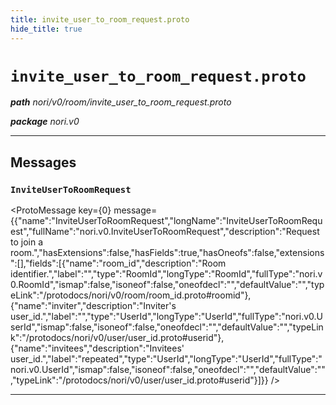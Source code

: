 ```yaml
---
title: invite_user_to_room_request.proto
hide_title: true
---
```



# `invite_user_to_room_request.proto`
_**path** nori/v0/room/invite_user_to_room_request.proto_

_**package** nori.v0_



---

## Messages


### `InviteUserToRoomRequest`
<ProtoMessage key={0} message={{"name":"InviteUserToRoomRequest","longName":"InviteUserToRoomRequest","fullName":"nori.v0.InviteUserToRoomRequest","description":"Request to join a room.","hasExtensions":false,"hasFields":true,"hasOneofs":false,"extensions":[],"fields":[{"name":"room_id","description":"Room identifier.","label":"","type":"RoomId","longType":"RoomId","fullType":"nori.v0.RoomId","ismap":false,"isoneof":false,"oneofdecl":"","defaultValue":"","typeLink":"/protodocs/nori/v0/room/room_id.proto#roomid"},{"name":"inviter","description":"Inviter's user_id.","label":"","type":"UserId","longType":"UserId","fullType":"nori.v0.UserId","ismap":false,"isoneof":false,"oneofdecl":"","defaultValue":"","typeLink":"/protodocs/nori/v0/user/user_id.proto#userid"},{"name":"invitees","description":"Invitees' user_id.","label":"repeated","type":"UserId","longType":"UserId","fullType":"nori.v0.UserId","ismap":false,"isoneof":false,"oneofdecl":"","defaultValue":"","typeLink":"/protodocs/nori/v0/user/user_id.proto#userid"}]}} />

---


  